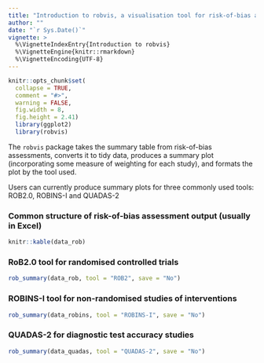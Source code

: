 ```yaml
---
title: "Introduction to robvis, a visualisation tool for risk-of-bias assessments"
author: ""
date: "`r Sys.Date()`"
vignette: >
  %\VignetteIndexEntry{Introduction to robvis}
  %\VignetteEngine{knitr::rmarkdown}
  %\VignetteEncoding{UTF-8}
---
```

```r
knitr::opts_chunk$set(
  collapse = TRUE,
  comment = "#>",
  warning = FALSE,
  fig.width = 8,
  fig.height = 2.41)
  library(ggplot2)
  library(robvis)
```
The `robvis` package takes the summary table from risk-of-bias assessments, converts it to tidy data, produces a summary plot (incorporating some measure of weighting for each study), and formats the plot by the tool used.

Users can currently produce summary plots for three commonly used tools: ROB2.0, ROBINS-I and QUADAS-2

### Common structure of risk-of-bias assessment output (usually in Excel)
```r
knitr::kable(data_rob)
```


### RoB2.0 tool for randomised controlled trials
```r
rob_summary(data_rob, tool = "ROB2", save = "No")
```

### ROBINS-I tool for non-randomised studies of interventions
```r
rob_summary(data_robins, tool = "ROBINS-I", save = "No")
```

### QUADAS-2 for diagnostic test accuracy studies
```r
rob_summary(data_quadas, tool = "QUADAS-2", save = "No")
```
